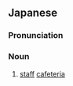 ==Japanese==
{{ja-kanjitab|しゃ|しょく|yomi=o}}

===Pronunciation===
{{ja-pron|しゃしょく|y=o}}

===Noun===
{{ja-noun|しゃしょく}}

# {{short form of|[[社員]][[食堂]]|lang=ja|dot=:}} [[staff]] [[cafeteria]]